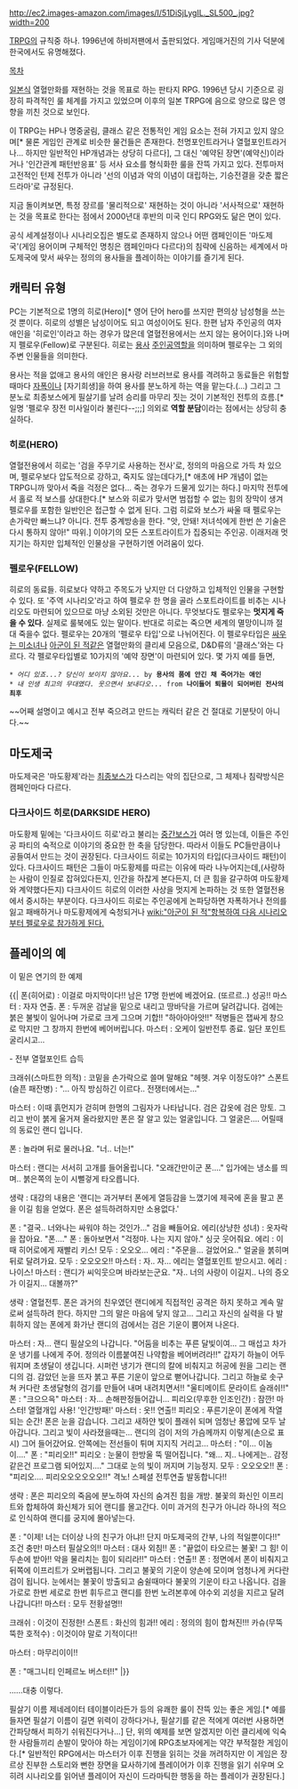 http://ec2.images-amazon.com/images/I/51DiSjLygIL._SL500_.jpg?width=200

[[TRPG]]의 규칙중 하나. 1996년에 하비저팬에서 출판되었다. 게임매거진의 기사 덕분에 한국에서도 유명해졌다.

[[목차]]

[[일본]]식 열혈만화를 재현하는 것을 목표로 하는 판타지 RPG. 1996년 당시 기준으로 굉장히 파격적인 룰 체계를 가지고 있었으며 이후의 일본 TRPG에 음으로 양으로 많은 영향을 끼친 것으로 보인다.

이 TRPG는 HP나 명중굴림, 클래스 같은 전통적인 게임 요소는 전혀 가지고 있지 않으며[* 물론 게임인 관계로 비슷한 물건들은 존재한다. 천명포인트라거나 열혈포인트라거나... 하지만 일반적인 HP개념과는 상당히 다르다], 그 대신 '예약된 장면'(예약신)이라거나 '인간관계 패턴반응표' 등 서사 요소를 형식화한 룰을 잔뜩 가지고 있다. 전투마저 고전적인 턴제 전투가 아니라 '선의 이념과 악의 이념이 대립하는, 기승전결을 갖춘 짧은 드라마'로 규정된다.

지금 돌이켜보면, 특정 장르를 '물리적으로' 재현하는 것이 아니라 '서사적으로' 재현하는 것을 목표로 한다는 점에서 2000년대 후반의 미국 인디 RPG와도 닮은 면이 있다.

공식 세계설정이나 시나리오집은 별도로 존재하지 않으나 어떤 캠페인이든 '마도제국'(게임 용어이며 구체적인 명칭은 캠페인마다 다르다)의 침략에 신음하는 세계에서 마도제국에 맞서 싸우는 정의의 용사들을 플레이하는 이야기를 즐기게 된다.

== 캐릭터 유형 ==
PC는 기본적으로 1명의 히로(Hero)[* 영어 단어 hero를 쓰지만 편의상 남성형을 쓰는 것 뿐이다. 히로의 성별은 남성이어도 되고 여성이어도 된다. 한편 남자 주인공의 여자 애인을 '히로인'이라고 하는 경우가 많은데 열혈전용에서는 쓰지 않는 용어이다.]와 나머지 펠로우(Fellow)로 구분된다. 히로는 [[용사]] [[주인공]]역할을 의미하며 펠로우는 그 외의 주변 인물들을 의미한다.

용사는 적을 없애고 용사의 애인은 용사랑 러브러브로 용사를 격려하고 동료들은 위험할 때마다 [[자폭]]이나 [자기희생]을 하여 용사를 분노하게 하는 역을 맡는다.(...) 그리고 그 분노로 최종보스에게 필살기를 날려 승리를 마무리 짓는 것이 기본적인 전투의 흐름.[* 일명 '펠로우 장전 미사일이라 불린다--;;;] 의외로 '''역할 분담'''이라는 점에서는 상당히 충실하다.

=== 히로(HERO) ===
열혈전용에서 히로는 '검을 주무기로 사용하는 전사'로, 정의의 마음으로 가득 차 있으며, 펠로우보다 압도적으로 강하고, 죽지도 않는데다가,[* 애초에 HP 개념이 없는 TRPG니까 맞아서 죽을 걱정은 없다... 죽는 경우가 드물게 있기는 하다.] 마지막 전투에서 홀로 적 보스를 상대한다.[* 보스와 히로가 맞서면 범접할 수 없는 힘의 장막이 생겨 펠로우를 포함한 일반인은 접근할 수 없게 된다. 그럼 히로와 보스가 싸울 때 펠로우는 손가락만 빠느냐? 아니다. 전투 중계방송을 한다. "앗, 안돼! 저녀석에게 한번 쓴 기술은 다시 통하지 않아!" 따위.] 이야기의 모든 스포트라이트가 집중되는 주인공.
이래저래 멋지기는 하지만 입체적인 인물상을 구현하기엔 어려움이 있다.

=== 펠로우(FELLOW) ===
히로의 동료들. 히로보다 약하고 주목도가 낮지만 더 다양하고 입체적인 인물을 구현할 수 있다. 또 '주역 시나리오'라고 하여 펠로우 한 명을 골라 스포트라이트를 비추는 시나리오도 마련되어 있으므로 마냥 소외된 것만은 아니다. 무엇보다도 펠로우는 '''멋지게 죽을 수 있다'''. 실제로 룰북에도 있는 말이다. 반대로 히로는 죽으면 세계의 멸망이니까 절대 죽을수 없다.
펠로우는 20개의 '펠로우 타입'으로 나뉘어진다. 이 펠로우타입은 [[싸우는 미소녀]]나 [[아군이 된 적]]같은 열혈만화의 클리셰 모음으로, D&D류의 '클래스'와는 다르다. 각 펠로우타입별로 10가지의 '예약 장면'이 마련되어 있다. 몇 가지 예를 들면,

 * ''어디 있죠...? 당신이 보이지 않아요...'' by '''용사의 품에 안긴 채 죽어가는 애인'''
 * ''내 인생 최고의 무대였다. 웃으면서 보내다오...'' from '''나이들어 퇴물이 되어버린 전사의 최후'''

~~어째 설명이고 예시고 전부 죽으려고 만드는 캐릭터 같은 건 절대로 기분탓이 아니다.~~

== 마도제국 ==
마도제국은 '마도황제'라는 [[최종보스]]가 다스리는 악의 집단으로, 그 체제나 침략방식은 캠페인마다 다르다.

=== 다크사이드 히로(DARKSIDE HERO) ===
마도황제 밑에는 '다크사이드 히로'라고 불리는 [[중간보스]]가 여러 명 있는데, 이들은 주인공 파티의 숙적으로 이야기의 중요한 한 축을 담당한다. 따라서 이들도 PC들만큼이나 공들여서 만드는 것이 권장된다.
다크사이드 히로는 10가지의 타입(다크사이드 패턴)이 있다. 다크사이드 패턴은 그들이 마도황제를 따르는 이유에 따라 나누어지는데,(사랑하는 사람이 인질로 잡혀있다든지, 인간을 하찮게 본다든지, 더 큰 힘을 갈구하여 마도황제와 계약했다든지) 다크사이드 히로의 이러한 사상을 멋지게 논파하는 것 또한 열혈전용에서 중시하는 부분이다.
다크사이드 히로는 주인공에게 논파당하면 자폭하거나 전의를 잃고 패배하거나 마도황제에게 숙청되거나 [[wiki:"아군이 된 적"항복하여 다음 시나리오부터 펠로우로 참가하게 된다.]]

== 플레이의 예 ==
이 밑은 연기의 한 예제

{{|
폰(히어로) : 이걸로 마지막이다!! 남은 17명 한번에 베겠어요. (또르르..) 성공!! 
마스터 : 자자 연출. 
폰 : 두꺼운 검날을 밑으로 내리고 땅바닥을 가르며 달려갑니다. 검에는 붉은 불빛이 일어나며 가로로 크게 그으며 기합!! "하아아아앗!!" 
적병들은 잽싸게 창으로 막지만 그 창까지 한번에 베어버립니다. 
마스터 : 오케이 일반전투 종료. 일단 포인트 굴리시고... 

- 전부 열혈포인트 습득 

크래쉬(스마트한 의적) : 코밑을 손가락으로 쓸며 말해요 "헤헷. 겨우 이정도야?" 
스폰트(슬픈 패잔병) : "... 아직 방심하긴 이르다.. 전쟁터에서는..." 

마스터 : 이때 흙먼지가 걷히며 한명의 그림자가 나타납니다. 검은 갑옷에 검은 망토. 그리고 반이 붉게 울거져 올라왔지만 폰은 잘 알고 있는 얼굴입니다. 
그 얼굴은.... 어릴때의 동료인 랜디 입니다. 

폰 : 놀라며 뒤로 물러나요. "너.. 너는!" 

마스터 : 랜디는 서서히 고개를 들어올립니다. "오래간만이군 폰...." 
입가에는 냉소를 띄며.. 붉은쪽의 눈이 시뻘겋게 타오릅니다. 

생략 : 대강의 내용은 '랜디는 과거부터 폰에게 열등감을 느꼈기에 제국에 혼을 팔고 폰을 이길 힘을 얻었다. 폰은 설득하려하지만 소용없다.' 

폰 : "결국.. 너와나는 싸워야 하는 것인가..." 검을 빼들어요. 
에리(상냥한 성녀) : 옷자락을 잡아요. "폰...." 
폰 : 돌아보면서 "걱정마. 나는 지지 않아." 싱긋 웃어줘요. 
에리 : 이때 히어로에게 재빨리 키스! 
모두 : 오오오... 
에리 : "주문을... 걸었어요.." 얼굴을 붉히며 뒤로 달려가요. 
모두 : 오오오오!! 
마스터 : 자.. 자... 에리는 열혈포인트 받으시고. 
에리 : 나이스! 
마스터 : 랜디가 씨익웃으며 바라보는군요. "자.. 너의 사랑이 이길지.. 나의 증오가 이길지... 대볼까?" 

생략 : 열혈전투. 폰은 과거의 친우였던 랜디에게 직접적인 공격은 하지 못하고 계속 말로써 설득하려 한다. 하지만 그의 말은 마음에 닿지 않고... 그리고 자신의 실력을 다 발휘하지 않는 폰에게 화가난 랜디의 검에서는 검은 기운이 뿜어져 나온다.

마스터 : 자... 랜디 필살오의 나갑니다. 
"어둠을 비추는 푸른 달빛이여... 그 매섭고 차가운 냉기를 나에게 주어. 정의라 이름붙여진 나약함을 베어버려라!!" 
갑자기 하늘이 어두워지며 초생달이 생깁니다. 시퍼런 냉기가 랜디의 칼에 비춰지고 허공에 원을 그리는 랜디의 검. 감았던 눈을 뜨자 붉고 푸른 기운이 앞으로 뻗어나갑니다. 그리고 하늘로 솟구쳐 커다란 초생달형의 검기를 만들어 내며 내려치면서!! 
"울티메이트 문라이트 슬래쉬!!" 
폰 : "크으으윽" 
마스터 : 자... 손해판정들어갑니... 
피리오(무후한 인조인간) : 잠깐! 마스터! 열혈개입 사용! '인간방패!' 
마스터 : 옷!! 연출!! 
피리오 : 푸른기운이 폰에게 작열되는 순간! 폰은 눈을 감습니다. 그리고 새하얀 빛이 플래쉬 되며 엄청난 풍압에 모두 날아갑니다. 그리고 빛이 사라졌을때는... 
랜디의 검이 저의 가슴께까지 이렇게(손으로 표시) 그어 들어갔어요. 안쪽에는 전선들이 튀며 지지직 거리고... 
마스터 : "이... 이놈이...." 
폰 : "피리오!!" 
피리오 : 눈물이 한방울 뚝 떨어집니다. "왜... 지.. 나에게는.. 감정같은건 프로그램 되어있지...." 그대로 눈의 빛이 꺼지며 기능정지. 
모두 : 오오오오!! 
폰 : "피리오.... 피리오오오오오오!!" 격노! 스페셜 전투연출 발동합니다!! 

생략 : 폰은 피리오의 죽음에 분노하여 자신의 숨겨진 힘을 개방. 불꽃의 화신인 이프리트와 합체하여 화신체가 되어 랜디를 몰고간다. 이미 과거의 친구가 아니라 하나의 적으로 인식하여 랜디를 궁지에 몰아넣는다. 

폰 : "이제! 너는 더이상 나의 친구가 아냐!! 단지 마도제국의 간부, 나의 적일뿐이다!!" 조건 충만! 마스터 필살오의!! 
마스터 : 대사 외침!! 
폰 : "끝없이 타오르는 불꽃! 그 힘! 이 두손에 받아!! 악을 물리치는 힘이 되리라!!" 
마스터 : 연출!! 
폰 : 정면에서 폰이 비춰지고 뒤쪽에 이프리트가 오버랩됩니다. 그리고 불꽃의 기운이 양손에 모이며 엄청나게 커다란 검이 됩니다. 눈에서는 불꽃이 방출되고 숨쉴때마다 불꽃의 기운이 타고 나옵니다. 검을 가로로 한번 세로로 한번 휘두르고 랜디를 한번 노려본후에 야수외 괴성을 지르고 달려나갑니다!! 
마스터 : 모두 전황설명!! 

크래쉬 : 이것이 진정한! 
스폰트 : 화신의 힘과!! 
에리 : 정의의 힘이 합쳐진!!! 
카슈(무뚝뚝한 호적수) : 이것이야 말로 기적이다!! 

마스터 : 마무리이이!! 

폰 : "매그니티 인페르노 버스터!!" 
|}}

......대충 이렇다.

필살기 이름 제네레이터 테이블이라든가 등의 유쾌한 룰이 잔뜩 있는 좋은 게임.[* 예를 들자면 필살기 이름이 길면 위력이 강하다거나, 필살기를 같은 적에게 여러번 사용하면 간파당해서 피하기 쉬워진다거나...]
단, 위의 예제를 보면 알겠지만 이런 클리세에 익숙한 사람들끼리 손발이 맞아야 하는 게임이기에 RPG초보자에게는 약간 부적절한 게임이다.[* 일반적인 RPG에서는 마스터가 이후 진행을 읽히는 것을 꺼려하지만 이 게임은 장르상 진부한 스토리와 뻔한 장면을 묘사하기에 플레이어가 이후 진행을 읽기 쉬우며 오히려 시나리오를 읽어낸 플레이어 자신이 드라마틱한 행동을 하는 플레이가 권장된다.]

